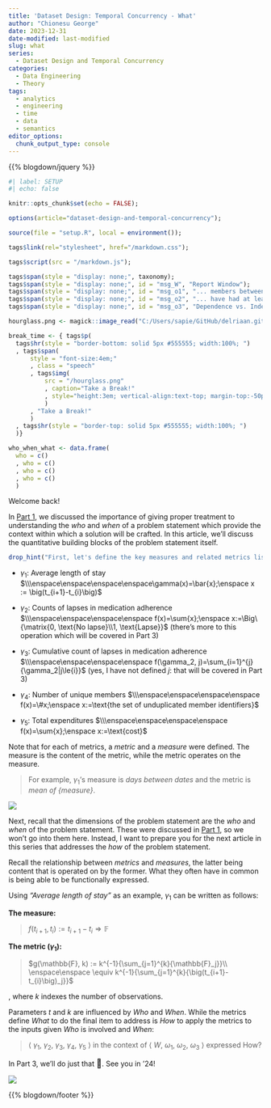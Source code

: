 ```yaml
---
title: 'Dataset Design: Temporal Concurrency - What'
author: "Chionesu George"
date: 2023-12-31
date-modified: last-modified
slug: what
series: 
  - Dataset Design and Temporal Concurrency
categories:
  - Data Engineering
  - Theory
tags:
  - analytics
  - engineering
  - time
  - data
  - semantics
editor_options: 
  chunk_output_type: console
---
```


{{% blogdown/jquery %}}

```r
#| label: SETUP
#| echo: false

knitr::opts_chunk$set(echo = FALSE);

options(article="dataset-design-and-temporal-concurrency");

source(file = "setup.R", local = environment());

tags$link(rel="stylesheet", href="/markdown.css");

tags$script(src = "/markdown.js");

tags$span(style = "display: none;", taxonomy);
tags$span(style = "display: none;", id = "msg_W", "Report Window");
tags$span(style = "display: none;", id = "msg_o1", "... members between 30 and 50 years old");
tags$span(style = "display: none;", id = "msg_o2", "... have had at least two inpatient visits within a six-week period");
tags$span(style = "display: none;", id = "msg_o3", "Dependence vs. Independence");

hourglass.png <- magick::image_read("C:/Users/sapie/GitHub/delriaan.github.io/static/hourglass.png");

break_time <- { tags$p(
  tags$hr(style = "border-bottom: solid 5px #555555; width:100%; ")
  , tags$span(
      style = "font-size:4em;"
      , class = "speech"
      , tags$img(
          src = "/hourglass.png"
          , caption="Take a Break!"
          , style="height:3em; vertical-align:text-top; margin-top:-50px; float:left"
          )
      , "Take a Break!"
      )
  , tags$hr(style = "border-top: solid 5px #555555; width:100%; ")
  )}

who_when_what <- data.frame(
  who = c()
  , who = c()
  , who = c()
  , who = c()
  )
```

[Welcome back!]{.decorativeText} 

In [Part 1](../who-and-when){target="blank"}, we discussed the importance of giving proper treatment to understanding the *who* and *when* of a problem statement which provide the context within which a solution will be crafted. In this article, we'll discuss the quantitative building blocks of the problem statement itself.

```r
drop_hint("First, let's define the key measures and related metrics listed in the problem statement:", context = "posthoc", toggleGroup = 1) 
```

- [ $\gamma_1$]{.bigMath}: [Average length of stay]{#msg_g1} $\\\enspace\enspace\enspace\enspace\gamma(x)=\bar{x};\enspace x := \big(t_{i+1}-t_{i}\big)$

- [ $\gamma_2$]{.bigMath}: [Counts of lapses in medication adherence]{#msg_g2} $\\\enspace\enspace\enspace\enspace f(x)=\sum{x};\enspace x:=\Big\{\matrix{0, \text{No lapse}\\1, \text{Lapse}}$ (there's more to this operation which will be covered in Part 3)
  
- [ $\gamma_3$]{.bigMath}: [Cumulative count of lapses in medication adherence]{#msg_g3} $\\\enspace\enspace\enspace\enspace f(\gamma_2, j)=\sum_{i=1}^{j}{\gamma_2|j\le{i}}$ (yes, I have not defined $j$: that will be covered in Part 3)

- [ $\gamma_{4}$]{.bigMath}: [Number of unique members]{#msg_g4} $\\\enspace\enspace\enspace\enspace f(x)=\#x;\enspace x:=\text{the set of unduplicated member identifiers}$
  
- [ $\gamma_5$]{.bigMath}: [Total expenditures]{#msg_g5} $\\\enspace\enspace\enspace\enspace f(x)=\sum{x};\enspace x:=\text{cost}$

Note that for each of metrics, a *metric* and a *measure* were defined. The measure is the content of the metric, while the metric operates on the measure.

>
For example, [ $\gamma_1$]{msg_id=1}'s measure is *days between dates* and the metric is *mean of {measure}*.

![](/decorative_line.png){.decorative-line}

Next, recall that the dimensions of the problem statement are the *who* and *when* of the problem statement. These were discussed in [Part 1](../who-and-when){target="_blank"}, so we won't go into them here. Instead, I want to prepare you for the next article in this series that addresses the *how* of the problem statement.

Recall the relationship between *metrics* and *measures*, the latter being content that is operated on by the former. What they often have in common is being able to be functionally expressed.

Using *"Average length of stay"* as an example, [ $\gamma_1$]{msg_id=g1} can be written as follows:

**The measure:**

>
$f(t_{i+1}, t_i) := t_{i+1}-t_i \Rightarrow \mathbb{F}$

**The metric $(\gamma_1)$:**

>
$g(\mathbb{F}, k) := k^{-1}{\sum_{j=1}^{k}{\mathbb{F}_j}}\\ \enspace\enspace \equiv k^{-1}{\sum_{j=1}^{k}{\big(t_{i+1}-t_{i}\big)_j}}$

, where $k$ indexes the number of observations. 

Parameters [ $t$]{.bigMath} and [ $k$]{.bigMath} are influenced by *Who* and *When*. While the metrics define *What* to do the final item to address is *How* to apply the metrics to the inputs given *Who* is involved and *When*:

> 
$\Big\langle$
[ $\gamma_1$]{msg_id=g1}, 
[ $\gamma_2$]{msg_id=g2}, 
[ $\gamma_3$]{msg_id=g3}, 
[ $\gamma_4$]{msg_id=g4}, 
[ $\gamma_5$]{msg_id=g5}
$\Big\rangle$
in the context of 
$\Big\langle$
[ $W$]{msg_id=W}, 
[ $\omega_1$]{msg_id=o1},
[ $\omega_2$]{msg_id=o2},
[ $\omega_3$]{msg_id=o3} 
$\Big\rangle$ expressed $\text{How}$?

In Part 3, we'll do just that [&#128578;]{style="font-size:larger;"}. See you in '24!

![](/decorative_line.png){.decorative-line}

{{% blogdown/footer %}}